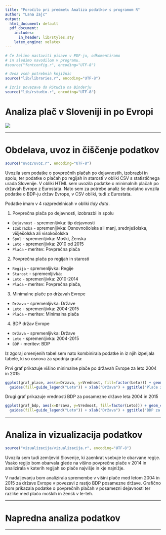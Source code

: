 ```yaml
---
title: "Poročilo pri predmetu Analiza podatkov s programom R"
author: "Lana Zajc"
output:
  html_document: default
  pdf_document:
    includes:
      in_header: lib/styles.sty
    latex_engine: xelatex
---
```


```r
# Če želimo nastaviti pisave v PDF-ju, odkomentiramo
# in sledimo navodilom v programu.
#source("fontconfig.r", encoding="UTF-8")

# Uvoz vseh potrebnih knjižnic
source("lib/libraries.r", encoding="UTF-8")
```

```r
# Izris povezave do RStudia na Binderju
source("lib/rstudio.r", encoding="UTF-8")
```

# Analiza plač v Sloveniji in po Evropi



![](slike/payday.jpg)

***

# Obdelava, uvoz in čiščenje podatkov

```r
source("uvoz/uvoz.r", encoding="UTF-8")
```

Uvozila sem podatke o povprečnih plačah po dejavnostih, izobrazbi in spolu, ter podatke o plačah po regijah in starosti v obliki CSV s statističnega urada Slovenije. V obliki HTML sem uvozila podatke o minimalnih plačah po državah Evrope z Eurostata. Nato sem za potrebe analiz še dodatno uvozila podatke o BDP-ju držav Evrope, v CSV obliki, tudi z Eurostata. 

Podatke imam v 4 razpredelnicah v obliki *tidy data*.

1. Povprečna plača po dejavnosti, izobrazbi in spolu
  - `Dejavnost` - spremenljivka: tip dejavnosti
  - `Izobrazba` - spremenljivka: Osnovnošolska ali manj, srednješolska, višješolska ali visokošolska
  - `Spol` - spremenljivka: Moški, Ženska
  - `Leto` - spremenljivka: 2010 od 2015
  - `Plača` - meritev: Povprečna plača

2. Povprečna plača po regijah in starosti
  - `Regija` - spremenljivka: Regije
  - `Starost` - spremenljivka: 
  - `Leto` - spremenljivka: 2010-2014
  - `Plača` - meritev: Povprečna plača,

3. Minimalne plače po državah Evrope
  - `Država` - spremenljivka: Države
  - `Leto` - spremenljivka: 2004-2015
  - `Plača` - meritev: Minimalna plača

4. BDP držav Evrope
  - `Država` - spremenljivka: Države
  - `Leto` - spremenljivka: 2004-2015
  - `BDP` - meritev: BDP

Iz zgoraj omenjenih tabel sem nato kombinirala podatke in iz njih izpeljala tabele, ki so osnova za spodnja grafa: 


Prvi graf prikazuje višino minimalne plače po državah Evrope za leto 2004 in 2015

```r
ggplot(graf_place, aes(x=Drzava, y=Vrednost, fill=factor(Leto))) + geom_col(position="dodge") + coord_flip() +
  guides(fill=guide_legend("Leto")) + xlab("Država") + ggtitle("Plače za leto 2004 in 2015 po državah")
```


Drugi graf prikazuje vrednosti BDP za posamezne države leta 2004 in 2015
```r
ggplot(graf_bdp, aes(x=Drzava, y=Vrednost, fill=factor(Leto))) + geom_col(position="dodge") + coord_flip() +
  guides(fill=guide_legend("Leto")) + xlab("Država") + ggtitle("BDP za leto 2004 in 2015 po državah") 

```

***

# Analiza in vizualizacija podatkov

```r
source("vizualizacija/vizualizacija.r", encoding="UTF-8")
```

Uvozila sem tudi zemljevid Slovenije, ki zaenkrat vsebuje le obarvane regije. Vsako regijo bom obarvala glede na višino povprečne plače v 2014 in analizirala v katerih regijah so plače najvišje in kje najnižje. 

V nadaljevanju bom analizirala spremembe v višini plače med letom 2004 in 2015 za države Evrope v povezavi z rastjo BDP posamezne države. 
Grafično bom prikazala podatke o povprečnih plačah v posamezni dejavnosti ter razlike med plačo moških in žensk v le-teh. 

***

# Napredna analiza podatkov


***


